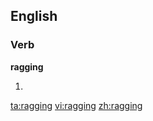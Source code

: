 ==English==
{{wikipedia}}
===Verb===
'''ragging'''
# {{present participle of|[[rag]]}}

[[ta:ragging]]
[[vi:ragging]]
[[zh:ragging]]
